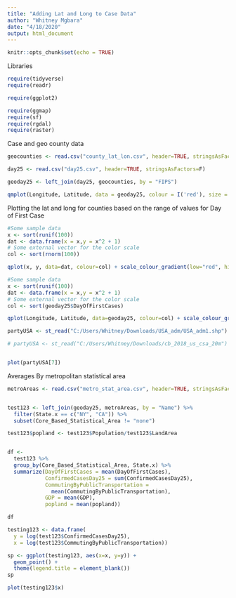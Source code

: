 ```yaml
---
title: "Adding Lat and Long to Case Data"
author: "Whitney Mgbara"
date: "4/18/2020"
output: html_document
---
```


```r
knitr::opts_chunk$set(echo = TRUE)
```



Libraries
```r

require(tidyverse)
require(readr)

require(ggplot2)

require(ggmap)
require(sf) 
require(rgdal)
require(raster)
```



Case and geo county data
```r

geocounties <- read.csv("county_lat_lon.csv", header=TRUE, stringsAsFactors=F)

day25 <- read.csv("day25.csv", header=TRUE, stringsAsFactors=F)

geoday25 <- left_join(day25, geocounties, by = "FIPS") 

qmplot(Longitude, Latitude, data = geoday25, colour = I('red'), size = I(0.5), darken = .3)

```



Plotting the lat and long for counties based on the range of values for Day of First Case
```r

#Some sample data
x <- sort(runif(100))
dat <- data.frame(x = x,y = x^2 + 1)
# Some external vector for the color scale
col <- sort(rnorm(100))

qplot(x, y, data=dat, colour=col) + scale_colour_gradient(low="red", high="blue")

#Some sample data
x <- sort(runif(100))
dat <- data.frame(x = x,y = x^2 + 1)
# Some external vector for the color scale
col <- sort(geoday25$DayOfFirstCases)

qplot(Longitude, Latitude, data=geoday25, colour=col) + scale_colour_gradient(low="red", high="blue")

```




```r

partyUSA <- st_read("C:/Users/Whitney/Downloads/USA_adm/USA_adm1.shp")

# partyUSA <- st_read("C:/Users/Whitney/Downloads/cb_2018_us_csa_20m")


plot(partyUSA[7])
```






Averages By metropolitan statistical area
```r

metroAreas <- read.csv("metro_stat_area.csv", header=TRUE, stringsAsFactors=F)


test123 <- left_join(geoday25, metroAreas, by = "Name") %>%
  filter(State.x == c("NY", "CA")) %>%
  subset(Core_Based_Statistical_Area != "none")

test123$popland <- test123$Population/test123$LandArea


df <- 
  test123 %>% 
  group_by(Core_Based_Statistical_Area, State.x) %>%
  summarize(DayOfFirstCases = mean(DayOfFirstCases),
            ConfirmedCasesDay25 = sum(ConfirmedCasesDay25),
            CommutingByPublicTransportation =
              mean(CommutingByPublicTransportation), 
            GDP = mean(GDP),
            popland = mean(popland))

df


```



```r

testing123 <- data.frame(
  y = log(test123$ConfirmedCasesDay25), 
  x = log(test123$CommutingByPublicTransportation)) 

sp <- ggplot(testing123, aes(x=x, y=y)) +
  geom_point() +
  theme(legend.title = element_blank())
sp 

```



```r

plot(testing123$x)
```




